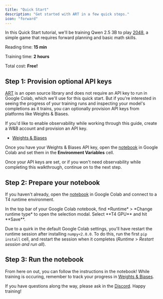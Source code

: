 ```yaml
---
title: "Quick Start"
description: "Get started with ART in a few quick steps."
icon: "forward"
---
```


In this Quick Start tutorial, we'll be training Qwen 2.5 3B to play [2048](https://play2048.co/), a simple game that requires forward planning and basic math skills.

<Info>

Reading time: <b>15 min</b>

Training time: <b>2 hours</b>

Total cost: <b>Free!</b>

</Info>

## Step 1: Provision optional API keys

[ART](https://github.com/OpenPipe/art) is an open source library and does not require an API key to run in Google Colab, which we'll use for this quick start. But if you're interested in seeing the progress of your training runs and inspecting your model's completions as it trains, you can optionally provision API keys from platforms like Weights & Biases.

If you'd like to enable observability while working through this guide, create a W&B account and provision an API key.

- [Weights & Biases](https://wandb.ai/home)

Once you have your Weights & Biases API key, open the [notebook](https://colab.research.google.com/github/openpipe/art/blob/main/examples/2048/2048.ipynb) in Google Colab and set them in the **Environment Variables** cell.

Once your API keys are set, or if you won't need observability while completing this walkthrough, continue on to the next step.

## Step 2: Prepare your notebook

If you haven't already, open the [notebook](https://colab.research.google.com/github/openpipe/art/blob/main/examples/2048/2048.ipynb) in Google Colab and connect to a T4 runtime environment.

<Accordion title="Connecting to a T4 GPU">
  In the top bar of your Google Colab notebook, find *Runtime* > *Change runtime
  type* to open the selection modal. Select **T4 GPU** and hit **Save**.
</Accordion>

Due to a quirk in the default Google Colab settings, you'll have restart the runtime session after installing `numpy<2.0.0`. To do this, run the first `pip install` cell, and restart the session when it completes (_Runtime_ > _Restart session and run all_).

## Step 3: Run the notebook

From here on out, you can follow the instructions in the notebook! While training is occuring, remember to track your progress in [Weights & Biases](https://wandb.ai).

If you have questions along the way, please ask in the [Discord](https://discord.gg/zbBHRUpwf4). Happy training!

